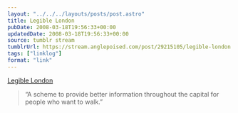 ```yaml
---
layout: "../../../layouts/posts/post.astro"
title: Legible London
pubDate: 2008-03-18T19:56:33+00:00
updatedDate: 2008-03-18T19:56:33+00:00
source: tumblr stream
tumblrUrl: https://stream.anglepoised.com/post/29215105/legible-london
tags: ["linklog"]
format: "link"
---
```


[Legible London][1]

> &ldquo;A scheme to provide better information throughout the capital for people who want to walk.&rdquo;

[1]: http://www.legiblelondon.info/wp01/index.php
